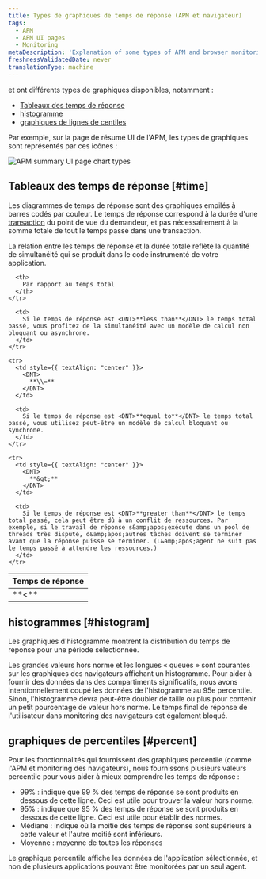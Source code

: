 ```yaml
---
title: Types de graphiques de temps de réponse (APM et navigateur)
tags:
  - APM
  - APM UI pages
  - Monitoring
metaDescription: 'Explanation of some types of APM and browser monitoring charts: duration time-based, histogram, and percentile.'
freshnessValidatedDate: never
translationType: machine
---
```


<InlinePopover type="apm" />et <InlinePopover type="browser" />ont différents types de graphiques disponibles, notamment :

* [Tableaux des temps de réponse](#time)
* [histogramme](#histogram)
* [graphiques de lignes de centiles](#percent)

Par exemple, sur la page de résumé UI de l&apos;APM, les types de graphiques sont représentés par ces icônes :

<img title="new-relic-ui-apm-chart-types.png" alt="APM summary UI page chart types" src="/images/apm_screenshot-crop_chart-types.webp" />

## Tableaux des temps de réponse [#time]

Les diagrammes de temps de réponse sont des graphiques empilés à barres codés par couleur. Le temps de réponse correspond à la durée d&apos;une [transaction](/docs/apm/transactions/intro-transactions/transactions-new-relic-apm) du point de vue du demandeur, et pas nécessairement à la somme totale de tout le temps passé dans une transaction.

La relation entre les temps de réponse et la durée totale reflète la quantité de simultanéité qui se produit dans le code instrumenté de votre application.

<table>
  <thead>
    <tr>
      <th style={{ width: "100px" }}>
        Temps de réponse
      </th>

      <th>
        Par rapport au temps total
      </th>
    </tr>
  </thead>

  <tbody>
    <tr>
      <td style={{ textAlign: "center" }}>
        <DNT>
          **&lt;**
        </DNT>
      </td>

      <td>
        Si le temps de réponse est <DNT>**less than**</DNT> le temps total passé, vous profitez de la simultanéité avec un modèle de calcul non bloquant ou asynchrone.
      </td>
    </tr>

    <tr>
      <td style={{ textAlign: "center" }}>
        <DNT>
          **\\=**
        </DNT>
      </td>

      <td>
        Si le temps de réponse est <DNT>**equal to**</DNT> le temps total passé, vous utilisez peut-être un modèle de calcul bloquant ou synchrone.
      </td>
    </tr>

    <tr>
      <td style={{ textAlign: "center" }}>
        <DNT>
          **&gt;**
        </DNT>
      </td>

      <td>
        Si le temps de réponse est <DNT>**greater than**</DNT> le temps total passé, cela peut être dû à un conflit de ressources. Par exemple, si le travail de réponse s&amp;apos;exécute dans un pool de threads très disputé, d&amp;apos;autres tâches doivent se terminer avant que la réponse puisse se terminer. (L&amp;apos;agent ne suit pas le temps passé à attendre les ressources.)
      </td>
    </tr>
  </tbody>
</table>

## histogrammes [#histogram]

Les graphiques d&apos;histogramme montrent la distribution du temps de réponse pour une période sélectionnée.

Les grandes valeurs hors norme et les longues « queues » sont courantes sur les graphiques des navigateurs affichant un histogramme. Pour aider à fournir des données dans des compartiments significatifs, nous avons intentionnellement coupé les données de l&apos;histogramme au 95e percentile. Sinon, l&apos;histogramme devra peut-être doubler de taille ou plus pour contenir un petit pourcentage de valeur hors norme. Le temps final de réponse de l&apos;utilisateur dans monitoring des navigateurs est également bloqué.

## graphiques de percentiles [#percent]

Pour les fonctionnalités qui fournissent des graphiques percentile (comme l&apos;APM et monitoring des navigateurs), nous fournissons plusieurs valeurs percentile pour vous aider à mieux comprendre les temps de réponse :

* 99% : indique que 99 % des temps de réponse se sont produits en dessous de cette ligne. Ceci est utile pour trouver la valeur hors norme.
* 95% : indique que 95 % des temps de réponse se sont produits en dessous de cette ligne. Ceci est utile pour établir des normes.
* Médiane : indique où la moitié des temps de réponse sont supérieurs à cette valeur et l&apos;autre moitié sont inférieurs.
* Moyenne : moyenne de toutes les réponses

Le graphique percentile affiche les données de l&apos;application sélectionnée, et non de plusieurs applications pouvant être monitorées par un seul agent.